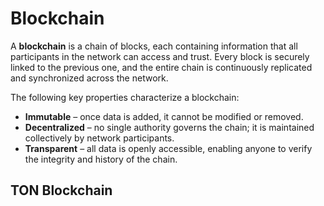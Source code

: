 # Blockchain

A **blockchain** is a chain of blocks, each containing information that all participants in the network can access and trust. Every block is securely linked to the previous one, and the entire chain is continuously replicated and synchronized across the network.

The following key properties characterize a blockchain:

- **Immutable** – once data is added, it cannot be modified or removed.
- **Decentralized** – no single authority governs the chain; it is maintained collectively by network participants.
- **Transparent** – all data is openly accessible, enabling anyone to verify the integrity and history of the chain.

## TON Blockchain